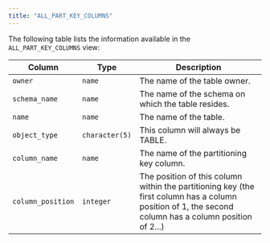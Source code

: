 ```yaml
---
title: "ALL_PART_KEY_COLUMNS"
---
```


<div id="all_part_key_columns" class="registered_link"></div>


The following table lists the information available in the `ALL_PART_KEY_COLUMNS` view:

| Column            | Type           | Description                                                                                                                                            |
|-------------------|----------------|--------------------------------------------------------------------------------------------------------------------------------------------------------|
| `owner`           | `name`         | The name of the table owner.                                                                                                                           |
| `schema_name`     | `name`         | The name of the schema on which the table resides.                                                                                                     |
| `name`            | `name`         | The name of the table.                                                                                                                                 |
| `object_type`     | `character(5)` | This column will always be TABLE.                                                                                                                      |
| `column_name`     | `name`         | The name of the partitioning key column.                                                                                                               |
| `column_position` | `integer`      | The position of this column within the partitioning key (the first column has a column position of 1, the second column has a column position of 2...) |
